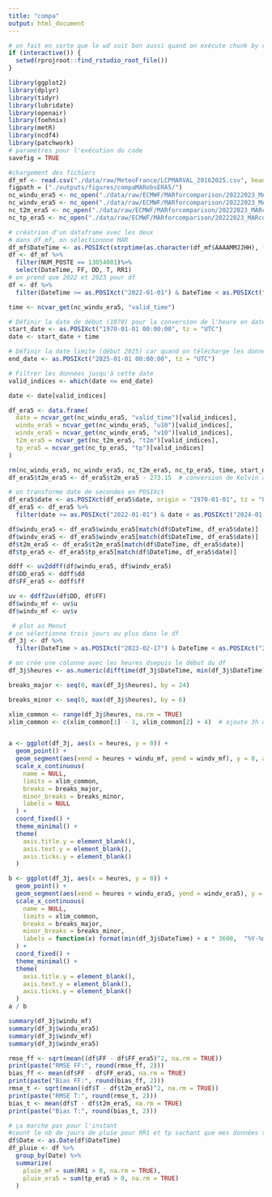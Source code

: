 ```yaml
---
title: "compa"
output: html_document
---
```

```r
# on fait en sorte que le wd soit bon aussi quand on exécute chunk by chunk
if (interactive()) {
  setwd(rprojroot::find_rstudio_root_file())
}
```

```r
library(ggplot2)
library(dplyr)
library(tidyr)
library(lubridate)
library(openair)
library(foehnix)
library(metR)
library(ncdf4)
library(patchwork)
# paramètres pour l'exécution du code
savefig = TRUE
```

```r
#chargement des fichiers
df_mf <- read.csv("./data/raw/MeteoFrance/LCPMARVAL_20162025.csv", header = TRUE, sep = ",")
figpath = ("./outputs/figures/compaMARobsERA5/")
nc_windu_era5 <- nc_open("./data/raw/ECMWF/MARforcomparison/20222023_MARcoords_ERA5windu.nc")
nc_windv_era5 <- nc_open("./data/raw/ECMWF/MARforcomparison/20222023_MARcoords_ERA5windv.nc")
nc_t2m_era5 <- nc_open("./data/raw/ECMWF/MARforcomparison/20222023_MARcoords_ERA5_t2m.nc")
nc_tp_era5 <- nc_open("./data/raw/ECMWF/MARforcomparison/20222023_MARcoords_ERA5_totalprecipitation.nc")

```

```r
# créatrion d'un dataframe avec les deux
# dans df_mf, on sélectionnne MAR
df_mf$DateTime <- as.POSIXct(strptime(as.character(df_mf$AAAAMMJJHH), format = "%Y%m%d%H"), tz = "UTC")
df <- df_mf %>%
  filter(NUM_POSTE == 13054001)%>%
  select(DateTime, FF, DD, T, RR1)
# on prend que 2022 et 2023 pour df
df <- df %>%
  filter(DateTime >= as.POSIXct("2022-01-01") & DateTime < as.POSIXct("2024-01-01"))

time <- ncvar_get(nc_windu_era5, "valid_time") 

# Définir la date de début (1970) pour la conversion de l'heure en date
start_date <- as.POSIXct("1970-01-01 00:00:00", tz = "UTC")
date <- start_date + time

# Définir la date limite (début 2025) car quand on télécharge les données pour l'année en cours, la date de fin diffère
end_date <- as.POSIXct("2025-01-01 00:00:00", tz = "UTC")

# Filtrer les données jusqu'à cette date
valid_indices <- which(date <= end_date)

date <- date[valid_indices]

df_era5 <- data.frame(
  date = ncvar_get(nc_windu_era5, "valid_time")[valid_indices],
  windu_era5 = ncvar_get(nc_windu_era5, "u10")[valid_indices],
  windv_era5 = ncvar_get(nc_windv_era5, "v10")[valid_indices],
  t2m_era5 = ncvar_get(nc_t2m_era5, "t2m")[valid_indices],
  tp_era5 = ncvar_get(nc_tp_era5, "tp")[valid_indices]
)

rm(nc_windu_era5, nc_windv_era5, nc_t2m_era5, nc_tp_era5, time, start_date, end_date, valid_indices)
df_era5$t2m_era5 <- df_era5$t2m_era5 - 273.15  # conversion de Kelvin à Celsius

# on transforme date de secondes en POSIXct
df_era5$date <- as.POSIXct(df_era5$date, origin = "1970-01-01", tz = "UTC")
df_era5 <- df_era5 %>%
  filter(date >= as.POSIXct("2022-01-01") & date < as.POSIXct("2024-01-01"))

df$windu_era5 <- df_era5$windu_era5[match(df$DateTime, df_era5$date)]
df$windv_era5 <- df_era5$windv_era5[match(df$DateTime, df_era5$date)]
df$t2m_era5 <- df_era5$t2m_era5[match(df$DateTime, df_era5$date)]
df$tp_era5 <- df_era5$tp_era5[match(df$DateTime, df_era5$date)]

ddff <- uv2ddff(df$windu_era5, df$windv_era5)
df$DD_era5 <- ddff$dd
df$FF_era5 <- ddff$ff

uv <- ddff2uv(df$DD, df$FF)
df$windu_mf <- uv$u
df$windv_mf <- uv$v
```

```r
 # plot as Menut
# on sélectionne trois jours ou plus dans le df
df_3j <- df %>%
  filter(DateTime > as.POSIXct("2023-02-17") & DateTime < as.POSIXct("2023-02-21"))

# on crée une colonne avec les heures dsepuis le début du df
df_3j$heures <- as.numeric(difftime(df_3j$DateTime, min(df_3j$DateTime), units = "hours"))

```

```r
breaks_major <- seq(0, max(df_3j$heures), by = 24)

breaks_minor <- seq(0, max(df_3j$heures), by = 6)

xlim_common <- range(df_3j$heures, na.rm = TRUE)
xlim_common <- c(xlim_common[1] - 1, xlim_common[2] + 4)  # ajoute 3h de marge A MODIFIER SI ERREUR GENRE OUTSIDE THE SCALE RANGE


a <- ggplot(df_3j, aes(x = heures, y = 0)) +
  geom_point() +
  geom_segment(aes(xend = heures + windu_mf, yend = windv_mf), y = 0, arrow = arrow()) +
  scale_x_continuous(
    name = NULL,
    limits = xlim_common,
    breaks = breaks_major,
    minor_breaks = breaks_minor,
    labels = NULL
  ) +
  coord_fixed() +
  theme_minimal() +
  theme(
    axis.title.y = element_blank(),
    axis.text.y = element_blank(),
    axis.ticks.y = element_blank()
  )

b <- ggplot(df_3j, aes(x = heures, y = 0)) +
  geom_point() +
  geom_segment(aes(xend = heures + windu_era5, yend = windv_era5), y = 0, arrow = arrow()) +
  scale_x_continuous(
    name = NULL,
    limits = xlim_common,
    breaks = breaks_major,
    minor_breaks = breaks_minor,
    labels = function(x) format(min(df_3j$DateTime) + x * 3600,  "%Y-%m-%d %H:%M")
  ) +
  coord_fixed() +
  theme_minimal() +
  theme(
    axis.title.y = element_blank(),
    axis.text.y = element_blank(),
    axis.ticks.y = element_blank()
  )
a / b

summary(df_3j$windu_mf)
summary(df_3j$windu_era5)
summary(df_3j$windv_mf)
summary(df_3j$windv_era5)
```

```r
rmse_ff <- sqrt(mean((df$FF - df$FF_era5)^2, na.rm = TRUE))
print(paste("RMSE FF:", round(rmse_ff, 2)))
bias_ff <- mean(df$FF - df$FF_era5, na.rm = TRUE)
print(paste("Bias FF:", round(bias_ff, 2)))
rmse_t <- sqrt(mean((df$T - df$t2m_era5)^2, na.rm = TRUE))
print(paste("RMSE T:", round(rmse_t, 2)))
bias_t <- mean(df$T - df$t2m_era5, na.rm = TRUE)
print(paste("Bias T:", round(bias_t, 2)))
```
```r
# ça marche pas pour l'instant
#count le nb de jours de pluie pour RR1 et tp sachant que mes données sont horaire du coup summarize par jour (DateTime est en posixct) 
df$Date <- as.Date(df$DateTime)
df_pluie <- df %>%
  group_by(Date) %>%
  summarize(
    pluie_mf = sum(RR1 > 0, na.rm = TRUE),
    pluie_era5 = sum(tp_era5 > 0, na.rm = TRUE)
  )
```

